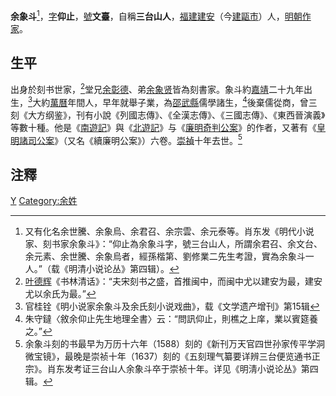 '''余象斗'''{{BD|1550年？||1637年||catIdx=Y余}}<ref>又有化名余世騰、余象烏、余君召、余宗雲、余元泰等。肖东发《明代小说家、刻书家余象斗》：“仰止為余象斗字，號三台山人，所謂余君召、余文台、余元素、余世騰、余象烏者，經孫楷第、劉修業二先生考證，實為余象斗一人。”（载《明清小说论丛》第四辑）。</ref>，[[表字|字]]'''仰止'''，[[號|號]]'''文臺'''，自稱'''三台山人'''，[[福建|福建]][[建安|建安]]（今[[建甌市|建甌市]]）人，[[明朝|明朝]][[作家|作家]]。

==生平==
出身於刻书世家，<ref>[[叶德辉|叶德辉]]《书林清话》：“夫宋刻书之盛，首推闽中，而闽中尤以建安为最，建安尤以余氏为最。”</ref>堂兄[[余彰德|余彰德]]、弟[[余象贤|余象贤]]皆為刻書家。象斗約[[嘉靖|嘉靖]]二十九年出生，<ref>官桂铨《明小说家余象斗及余氏刻小说戏曲》，载《文学遗产增刊》第15辑</ref>大約[[萬曆|萬曆]]年間人，早年就舉子業，為[[邵武縣|邵武縣]]儒學諸生，<ref>朱守鐽〈敘余仰止先生地理全書〉云：“問訊仰止，則樵之上庠，業以賓筵養之。”</ref>後棄儒從商，曾三刻《大方纲鉴》，刊有小說《列國志傳》、《全漢志傳》、《三國志傳》、《東西晉演義》等數十種。他是《[[南遊記|南遊記]]》與《[[北遊記|北遊記]]》与《[[廉明奇判公案|廉明奇判公案]]》的作者，又著有《[[皇明諸司公案|皇明諸司公案]]》（又名《續廉明公案》）六卷。[[崇禎|崇禎]]十年去世。<ref>余象斗刻的书最早为万历十六年（1588）刻的《新刊万天官四世孙家传平学洞微宝镜》，最晚是崇祯十年（1637）刻的《五刻理气纂要详辨三台便览通书正宗》。肖东发考证三台山人余象斗卒于崇祯十年。详见《明淸小说论丛》第四辑。</ref>

==注釋==
{{Wikisource author}}
<div class="references-small">
<references />
</div>
[[Category:明朝小说家|Y]]
[[Category:余姓|Category:余姓]]